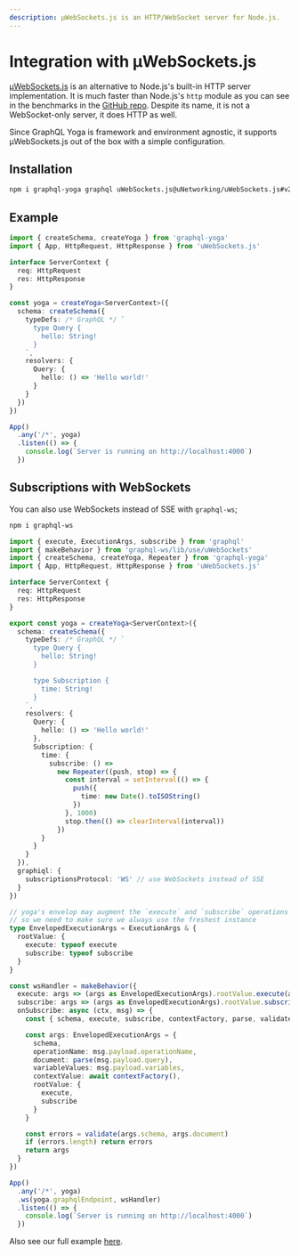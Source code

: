 ```yaml
---
description: µWebSockets.js is an HTTP/WebSocket server for Node.js.
---
```


# Integration with µWebSockets.js

[µWebSockets.js](https://github.com/uNetworking/uWebSockets.js) is an alternative to Node.js's
built-in HTTP server implementation. It is much faster than Node.js's `http` module as you can see
in the benchmarks in the
[GitHub repo](https://github.com/uNetworking/uWebSockets/tree/master/benchmarks#benchmark-driven-development).
Despite its name, it is not a WebSocket-only server, it does HTTP as well.

Since GraphQL Yoga is framework and environment agnostic, it supports µWebSockets.js out of the box
with a simple configuration.

## Installation

```sh npm2yarn
npm i graphql-yoga graphql uWebSockets.js@uNetworking/uWebSockets.js#v20.31.0
```

## Example

```ts filename="index.ts"
import { createSchema, createYoga } from 'graphql-yoga'
import { App, HttpRequest, HttpResponse } from 'uWebSockets.js'

interface ServerContext {
  req: HttpRequest
  res: HttpResponse
}

const yoga = createYoga<ServerContext>({
  schema: createSchema({
    typeDefs: /* GraphQL */ `
      type Query {
        hello: String!
      }
    `,
    resolvers: {
      Query: {
        hello: () => 'Hello world!'
      }
    }
  })
})

App()
  .any('/*', yoga)
  .listen(() => {
    console.log(`Server is running on http://localhost:4000`)
  })
```

## Subscriptions with WebSockets

You can also use WebSockets instead of SSE with `graphql-ws`;

```sh npm2yarn
npm i graphql-ws
```

```ts filename="index.ts"
import { execute, ExecutionArgs, subscribe } from 'graphql'
import { makeBehavior } from 'graphql-ws/lib/use/uWebSockets'
import { createSchema, createYoga, Repeater } from 'graphql-yoga'
import { App, HttpRequest, HttpResponse } from 'uWebSockets.js'

interface ServerContext {
  req: HttpRequest
  res: HttpResponse
}

export const yoga = createYoga<ServerContext>({
  schema: createSchema({
    typeDefs: /* GraphQL */ `
      type Query {
        hello: String!
      }

      type Subscription {
        time: String!
      }
    `,
    resolvers: {
      Query: {
        hello: () => 'Hello world!'
      },
      Subscription: {
        time: {
          subscribe: () =>
            new Repeater((push, stop) => {
              const interval = setInterval(() => {
                push({
                  time: new Date().toISOString()
                })
              }, 1000)
              stop.then(() => clearInterval(interval))
            })
        }
      }
    }
  }),
  graphiql: {
    subscriptionsProtocol: 'WS' // use WebSockets instead of SSE
  }
})

// yoga's envelop may augment the `execute` and `subscribe` operations
// so we need to make sure we always use the freshest instance
type EnvelopedExecutionArgs = ExecutionArgs & {
  rootValue: {
    execute: typeof execute
    subscribe: typeof subscribe
  }
}

const wsHandler = makeBehavior({
  execute: args => (args as EnvelopedExecutionArgs).rootValue.execute(args),
  subscribe: args => (args as EnvelopedExecutionArgs).rootValue.subscribe(args),
  onSubscribe: async (ctx, msg) => {
    const { schema, execute, subscribe, contextFactory, parse, validate } = yoga.getEnveloped(ctx)

    const args: EnvelopedExecutionArgs = {
      schema,
      operationName: msg.payload.operationName,
      document: parse(msg.payload.query),
      variableValues: msg.payload.variables,
      contextValue: await contextFactory(),
      rootValue: {
        execute,
        subscribe
      }
    }

    const errors = validate(args.schema, args.document)
    if (errors.length) return errors
    return args
  }
})

App()
  .any('/*', yoga)
  .ws(yoga.graphqlEndpoint, wsHandler)
  .listen(() => {
    console.log(`Server is running on http://localhost:4000`)
  })
```

Also see our full example
[here](https://github.com/dotansimha/graphql-yoga/blob/main/examples/uwebsockets/src/app.ts).
